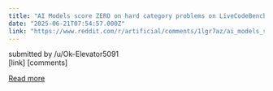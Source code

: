 ```yaml
---
title: "AI Models score ZERO on hard category problems on LiveCodeBench Pro.."
date: "2025-06-21T07:54:57.000Z"
link: "https://www.reddit.com/r/artificial/comments/1lgr7az/ai_models_score_zero_on_hard_category_problems_on/"
---
```


submitted by    /u/Ok-Elevator5091  
 [link]   [comments]

[Read more](https://www.reddit.com/r/artificial/comments/1lgr7az/ai_models_score_zero_on_hard_category_problems_on/)
